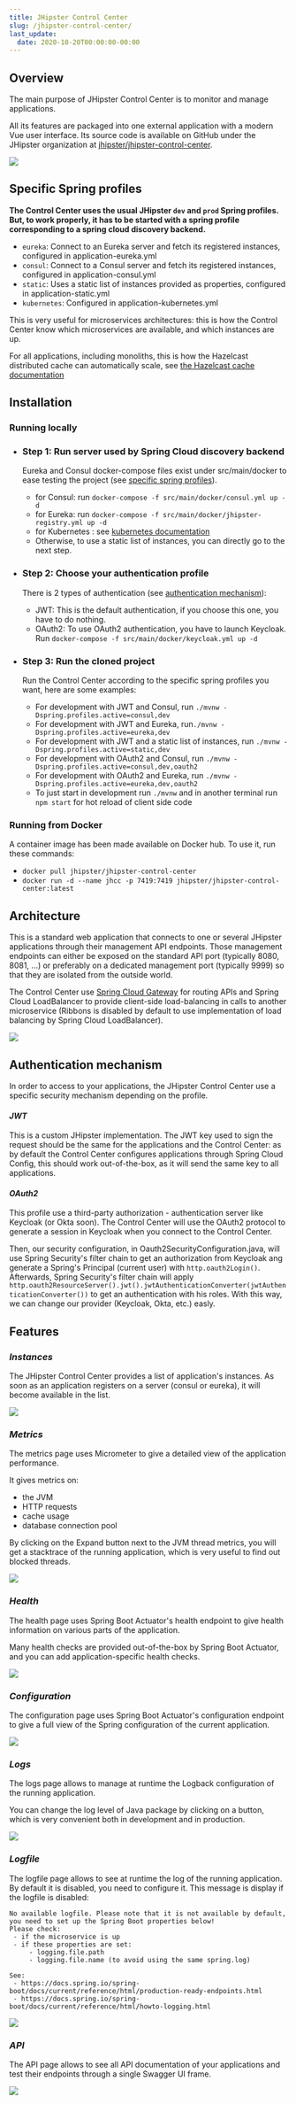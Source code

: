 ```yaml
---
title: JHipster Control Center
slug: /jhipster-control-center/
last_update:
  date: 2020-10-20T00:00:00-00:00
---
```


## Overview

The main purpose of JHipster Control Center is to monitor and manage applications.

All its features are packaged into one external application with a modern Vue user interface. Its source code is available on GitHub under the JHipster organization at [jhipster/jhipster-control-center](https://github.com/jhipster/jhipster-control-center).

![](/images/jhipster-control-center-animation.webp)


## Specific Spring profiles

**The Control Center uses the usual JHipster `dev` and `prod` Spring profiles. But, to work properly, it has to be started with a spring profile corresponding to a spring cloud discovery backend.**

- `eureka`: Connect to an Eureka server and fetch its registered instances, configured in application-eureka.yml
- `consul`: Connect to a Consul server and fetch its registered instances, configured in application-consul.yml
- `static`: Uses a static list of instances provided as properties, configured in application-static.yml
- `kubernetes`: Configured in application-kubernetes.yml

This is very useful for microservices architectures: this is how the Control Center know which microservices are available, and which instances are up.

For all applications, including monoliths, this is how the Hazelcast distributed cache can automatically scale, see [the Hazelcast cache documentation](/using-cache/)


## Installation

### Running locally

* ### Step 1: Run server used by Spring Cloud discovery backend

    Eureka and Consul docker-compose files exist under src/main/docker to ease testing the project (see [specific spring profiles](#specific-spring-profiles)).

    - for Consul: run `docker-compose -f src/main/docker/consul.yml up -d`
    - for Eureka: run `docker-compose -f src/main/docker/jhipster-registry.yml up -d`
    - for Kubernetes : see [kubernetes documentation](https://www.jhipster.tech/kubernetes/#deploying-to-kubernetes)
    - Otherwise, to use a static list of instances, you can directly go to the next step.

* ### Step 2: Choose your authentication profile

    There is 2 types of authentication (see [authentication mechanism](#authentication-mechanism)):

    - JWT: This is the default authentication, if you choose this one, you have to do nothing.
    - OAuth2: To use OAuth2 authentication, you have to launch Keycloak. Run `docker-compose -f src/main/docker/keycloak.yml up -d`
    

* ### Step 3: Run the cloned project

    Run the Control Center according to the specific spring profiles you want, here are some examples:

    - For development with JWT and Consul, run `./mvnw -Dspring.profiles.active=consul,dev`
    - For development with JWT and Eureka, run`./mvnw -Dspring.profiles.active=eureka,dev`
    - For development with JWT and a static list of instances, run `./mvnw -Dspring.profiles.active=static,dev`
    - For development with OAuth2 and Consul, run `./mvnw -Dspring.profiles.active=consul,dev,oauth2`
    - For development with OAuth2 and Eureka, run `./mvnw -Dspring.profiles.active=eureka,dev,oauth2`
    - To just start in development run `./mvnw` and in another terminal run `npm start` for hot reload of client side code

### Running from Docker

A container image has been made available on Docker hub. To use it, run these commands:

- `docker pull jhipster/jhipster-control-center`
- `docker run -d --name jhcc -p 7419:7419 jhipster/jhipster-control-center:latest`


## Architecture

This is a standard web application that connects to one or several JHipster applications through their management API endpoints. Those management endpoints can either be exposed on the standard API port (typically 8080, 8081, ...) or preferably on a dedicated management port (typically 9999) so that they are isolated from the outside world.

The Control Center use [Spring Cloud Gateway](https://docs.spring.io/spring-cloud-gateway/docs/current/reference/html/) for routing APIs and Spring Cloud LoadBalancer to provide client-side load-balancing in calls to another microservice (Ribbons is disabled by default to use implementation of load balancing by Spring Cloud LoadBalancer).

![](/images/jhipster-control-center-architecture.webp)


## Authentication mechanism

In order to access to your applications, the JHipster Control Center use a specific security mechanism depending on the profile.

#### ***JWT***
This is a custom JHipster implementation. The JWT key used to sign the request should be the same for the applications and the Control Center: as by default the Control Center configures applications through Spring Cloud Config, this should work out-of-the-box, as it will send the same key to all applications.

#### ***OAuth2***
This profile use a third-party authorization - authentication server like Keycloak (or Okta soon). The Control Center will use the OAuth2 protocol to generate a session in Keycloak when you connect to the Control Center. 

Then, our security configuration, in Oauth2SecurityConfiguration.java, will use Spring Security's filter chain to get an authorization from Keycloak ang generate a Spring's Principal (current user) with `http.oauth2Login()`. Afterwards, Spring Security's filter chain will apply `http.oauth2ResourceServer().jwt().jwtAuthenticationConverter(jwtAuthenticationConverter())` to get an authentication with his roles. With this way, we can change our provider (Keycloak, Okta, etc.) easly.


## Features

### ***Instances***

The JHipster Control Center provides a list of application's instances. As soon as an application registers on a server (consul or eureka), it will become available in the list.

![](/images/jhipster-control-center-instances.webp)

### ***Metrics***

The metrics page uses Micrometer to give a detailed view of the application performance.

It gives metrics on:

- the JVM
- HTTP requests
- cache usage
- database connection pool

By clicking on the Expand button next to the JVM thread metrics, you will get a stacktrace of the running application, which is very useful to find out blocked threads.

![](/images/jhipster-control-center-metrics.webp)

### ***Health***

The health page uses Spring Boot Actuator's health endpoint to give health information on various parts of the application. 

Many health checks are provided out-of-the-box by Spring Boot Actuator, and you can add application-specific health checks.

![](/images/jhipster-control-center-health.webp)

### ***Configuration***

The configuration page uses Spring Boot Actuator's configuration endpoint to give a full view of the Spring configuration of the current application.

![](/images/jhipster-control-center-configuration.webp)

### ***Logs***

The logs page allows to manage at runtime the Logback configuration of the running application. 

You can change the log level of Java package by clicking on a button, which is very convenient both in development and in production.

![](/images/jhipster-control-center-logs.webp)

### ***Logfile***

The logfile page allows to see at runtime the log of the running application. By default it is disabled, you need to configure it. This message is display if the logfile is disabled:

```
No available logfile. Please note that it is not available by default, you need to set up the Spring Boot properties below! 
Please check:
 - if the microservice is up
 - if these properties are set: 
     - logging.file.path
     - logging.file.name (to avoid using the same spring.log)

See:
 - https://docs.spring.io/spring-boot/docs/current/reference/html/production-ready-endpoints.html
 - https://docs.spring.io/spring-boot/docs/current/reference/html/howto-logging.html
```

![](/images/jhipster-control-center-logfile.webp)

### ***API***

The API page allows to see all API documentation of your applications and test their endpoints through a single Swagger UI frame.

![](/images/jhipster-control-center-api.webp)

